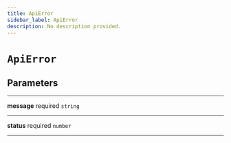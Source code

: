 ```yaml
---
title: ApiError
sidebar_label: ApiError
description: No description provided.
---
```


# `ApiError`

## Parameters

---

**<span className="parameter-name">message</span>** <span className="optional-status">required</span> `string`

---

**<span className="parameter-name">status</span>** <span className="optional-status">required</span> `number`

---
